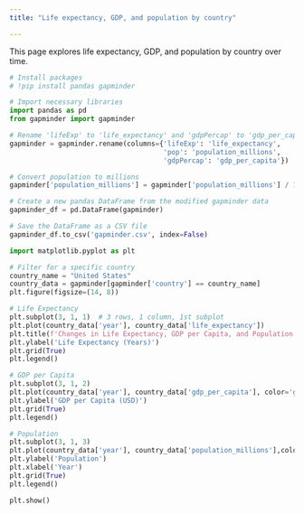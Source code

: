 ```yaml
---
title: "Life expectancy, GDP, and population by country"

---
```

This page explores life expectancy, GDP, and population by country over time. 

```python
# Install packages
# !pip install pandas gapminder

# Import necessary libraries
import pandas as pd
from gapminder import gapminder

# Rename 'lifeExp' to 'life_expectancy' and 'gdpPercap' to 'gdp_per_capita'
gapminder = gapminder.rename(columns={'lifeExp': 'life_expectancy',
                                      'pop': 'population_millions', 
                                      'gdpPercap': 'gdp_per_capita'})

# Convert population to millions
gapminder['population_millions'] = gapminder['population_millions'] / 1_000_000

# Create a new pandas DataFrame from the modified gapminder data
gapminder_df = pd.DataFrame(gapminder)

# Save the DataFrame as a CSV file
gapminder_df.to_csv('gapminder.csv', index=False)
```
```python
import matplotlib.pyplot as plt

# Filter for a specific country
country_name = "United States"
country_data = gapminder[gapminder['country'] == country_name]
plt.figure(figsize=(14, 8))

# Life Expectancy
plt.subplot(3, 1, 1)  # 3 rows, 1 column, 1st subplot
plt.plot(country_data['year'], country_data['life_expectancy'])
plt.title(f'Changes in Life Expectancy, GDP per Capita, and Population for {country_name}')
plt.ylabel('Life Expectancy (Years)')
plt.grid(True)
plt.legend()

# GDP per Capita
plt.subplot(3, 1, 2) 
plt.plot(country_data['year'], country_data['gdp_per_capita'], color='g')
plt.ylabel('GDP per Capita (USD)')
plt.grid(True)
plt.legend()

# Population
plt.subplot(3, 1, 3)  
plt.plot(country_data['year'], country_data['population_millions'],color='r')
plt.ylabel('Population')
plt.xlabel('Year')
plt.grid(True)
plt.legend()

plt.show()

```